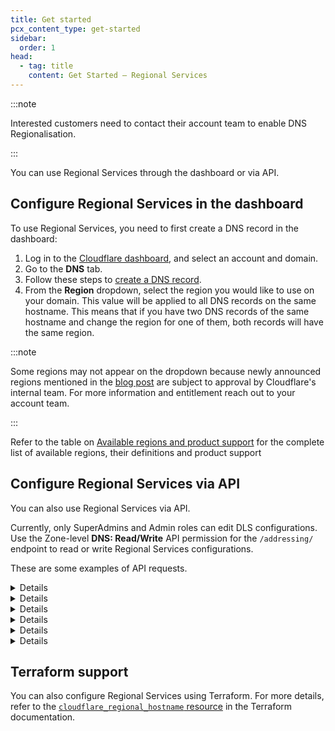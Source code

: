 ```yaml
---
title: Get started
pcx_content_type: get-started
sidebar:
  order: 1
head:
  - tag: title
    content: Get Started — Regional Services
---
```



:::note

Interested customers need to contact their account team to enable DNS Regionalisation.

:::

You can use Regional Services through the dashboard or via API.

## Configure Regional Services in the dashboard

To use Regional Services, you need to first create a DNS record in the dashboard:

1. Log in to the [Cloudflare dashboard](https://dash.cloudflare.com/), and select an account and domain.
2. Go to the **DNS** tab.
3. Follow these steps to [create a DNS record](/dns/manage-dns-records/how-to/create-dns-records/).
4. From the **Region** dropdown, select the region you would like to use on your domain. This value will be applied to all DNS records on the same hostname. This means that if you have two DNS records of the same hostname and change the region for one of them, both records will have the same region.

:::note

Some regions may not appear on the dropdown because newly announced regions mentioned in the [blog post](https://blog.cloudflare.com/expanding-regional-services-configuration-flexibility-for-customers) are subject to approval by Cloudflare's internal team. For more information and entitlement reach out to your account team.

:::

Refer to the table on [Available regions and product support](/data-localization/region-support/) for the complete list of available regions, their definitions and product support

## Configure Regional Services via API

You can also use Regional Services via API.

Currently, only SuperAdmins and Admin roles can edit DLS configurations. Use the Zone-level **DNS: Read/Write** API permission for the `/addressing/` endpoint to read or write Regional Services configurations.

These are some examples of API requests.

<Details header="List all the available regions">

```bash title="Request"
curl "https://api.cloudflare.com/client/v4/accounts/{account_id}/addressing/regional_hostnames/regions" \
--header "Authorization: Bearer <API_TOKEN>" | jq .
```

```json title="Response"
{
 "success": true,
 "errors": [],
 "result": [
  {
   "key": "ca",
   "label": "Canada"
  },
  {
   "key": "eu",
   "label": "Europe"
  }
 ],
 "messages": []
}
```

</Details>

<Details header="Create a new regional hostname entry">

```bash title="Request"
curl "https://api.cloudflare.com/client/v4/zones/{zone_id}/addressing/regional_hostnames" \
--header "Authorization: Bearer <API_TOKEN>" \
--header "Content-Type: application/json" \
--data '{"hostname": "ca.regional.ipam.rocks", "region_key": "ca"}' | jq .
```

```json title="Response"
{
 "success": true,
 "errors": [],
 "result": {
  "hostname": "ca.regional.ipam.rocks",
  "region_key": "ca",
  "created_on": "2023-01-13T23:59:45.276558Z"
 },
 "messages": []
}
```

</Details>

<Details header="List all regional hostnames for a zone or get a specific one">

```bash title="Request"
curl "https://api.cloudflare.com/client/v4/zones/{zone_id}/addressing/regional_hostnames" \
--header "Authorization: Bearer <API_TOKEN>" | jq .
```

```json title="Response"
{
 "success": true,
 "errors": [],
 "result": [
  {
   "hostname": "ca.regional.ipam.rocks",
   "region_key": "ca",
   "created_on": "2023-01-14T00:47:57.060267Z"
  }
 ],
 "messages": []
}
```

</Details>

<Details header="List all regional hostnames for a specific zone">

```bash title="Request"
curl "https://api.cloudflare.com/client/v4/zones/{zone_id}/addressing/regional_hostnames/ca.regional.ipam.rocks" \
--header "Authorization: Bearer <API_TOKEN>" | jq .
```

```json title="Response"
{
 "success": true,
 "errors": [],
 "result": {
  "hostname": "ca.regional.ipam.rocks",
  "region_key": "ca",
  "created_on": "2023-01-13T23:59:45.276558Z"
 },
 "messages": []
}
```

</Details>

<Details header="Patch the region for a specific hostname">

```bash title="Request"
curl --request PATCH \
"https://api.cloudflare.com/client/v4/zones/{zone_id}/addressing/regional_hostnames/ca.regional.ipam.rocks" \
--header "Authorization: Bearer <API_TOKEN>" \
--header "Content-Type: application/json" \
--data '{"region_key": "eu"}' | jq .
```

```json title="Response"
{
 "success": true,
 "errors": [],
 "result": {
  "hostname": "ca.regional.ipam.rocks",
  "region_key": "eu",
  "created_on": "2023-01-13T23:59:45.276558Z"
 },
 "messages": []
}
```

</Details>

<Details header="Delete the region configuration">

```bash title="Request"
curl --request DELETE \
"https://api.cloudflare.com/client/v4/zones/{zone_id}/addressing/regional_hostnames/ca.regional.ipam.rocks" \
--header "Authorization: Bearer <API_TOKEN>" | jq .
```

```json title="Response"
{
 "success": true,
 "errors": [],
 "result": null,
 "messages": []
}
```

</Details>

## Terraform support

You can also configure Regional Services using Terraform. For more details, refer to the [`cloudflare_regional_hostname` resource](https://registry.terraform.io/providers/cloudflare/cloudflare/latest/docs/resources/regional_hostname) in the Terraform documentation.